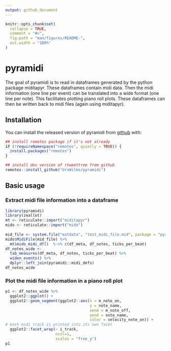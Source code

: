 ```yaml
---
output: github_document
---
```


<!-- README.md is generated from README.Rmd. Please edit that file -->

```r
knitr::opts_chunk$set(
  collapse = TRUE,
  comment = "#>",
  fig.path = "man/figures/README-",
  out.width = "100%"
)
```

# pyramidi

<!-- badges: start -->
<!-- badges: end -->

The goal of pyramidi is to read in dataframes generated by the python package
miditapyr. These dataframes contain midi data. Then the midi information (one
line per event) can be translated into a wide format (one line per note). This 
facilitates plotting piano roll plots. These dataframes can then be written back
to midi files (again using miditapyr).

## Installation

You can install the released version of pyramidi from [github](https://github.com/urswilke/pyramidi) with:

``` r
## install remotes package if it's not already
if (!requireNamespace("remotes", quietly = TRUE)) {
  install.packages("remotes")
}

## install dev version of rtweettree from github
remotes::install_github("UrsWilke/pyramidi")
```

## Basic usage

### Extract midi file information into a dataframe

```r
library(pyramidi)
library(zeallot)
mt <- reticulate::import("miditapyr")
mido <- reticulate::import("mido")
 
mid_file <- system.file("extdata", "test_midi_file.mid", package = "pyramidi")
mido$MidiFile(mid_file) %>%
  mt$mido_midi_df()  %->% c(df_meta, df_notes, ticks_per_beat)
df_notes_wide <-  
  tab_measures(df_meta, df_notes, ticks_per_beat) %>%
  widen_events() %>%
  dplyr::left_join(pyramidi::midi_defs)
df_notes_wide
```

### Plot the midi file information in a piano roll plot

```r
p1 <- df_notes_wide %>%
  ggplot2::ggplot() +
  ggplot2::geom_segment(ggplot2::aes(x = m_note_on,
                                     y = note_name,
                                     xend = m_note_off,
                                     yend = note_name,
                                     color = velocity_note_on)) +
# each midi track is printed into its own facet
  ggplot2::facet_wrap(~ i_track,
                      ncol=1,
                      scales = "free_y")
p1

```

